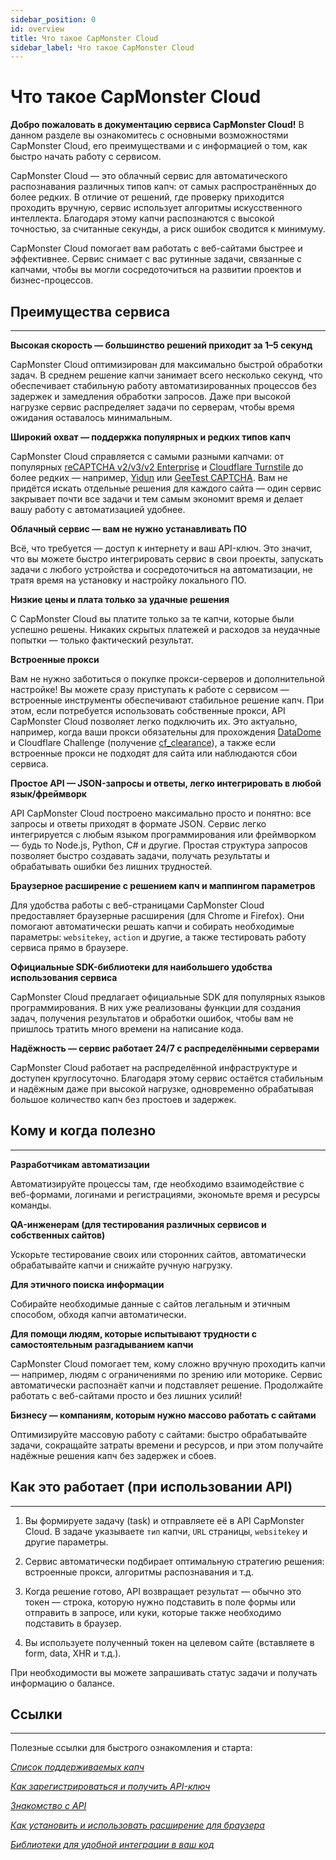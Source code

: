 ```yaml
---
sidebar_position: 0
id: overview
title: Что такое CapMonster Cloud
sidebar_label: Что такое CapMonster Cloud
---
```



<ArticleHead slug="overview" />

# Что такое CapMonster Cloud

**Добро пожаловать в документацию сервиса CapMonster Cloud!**
В данном разделе вы ознакомитесь с основными возможностями CapMonster Cloud, его преимуществами и с информацией о том, как быстро начать работу с сервисом.

CapMonster Cloud — это облачный сервис для автоматического распознавания различных типов капч: от самых распространённых до более редких. В отличие от решений, где проверку приходится проходить вручную, сервис использует алгоритмы искусственного интеллекта. Благодаря этому капчи распознаются с высокой точностью, за считанные секунды, а риск ошибок сводится к минимуму.

CapMonster Cloud помогает вам работать с веб-сайтами быстрее и эффективнее. Сервис снимает с вас рутинные задачи, связанные с капчами, чтобы вы могли сосредоточиться на развитии проектов и бизнес-процессов.

## Преимущества сервиса
---
**Высокая скорость — большинство решений приходит за 1–5 секунд**

CapMonster Cloud оптимизирован для максимально быстрой обработки задач. В среднем решение капчи занимает всего несколько секунд, что обеспечивает стабильную работу автоматизированных процессов без задержек и замедления обработки запросов. Даже при высокой нагрузке сервис распределяет задачи по серверам, чтобы время ожидания оставалось минимальным.

**Широкий охват — поддержка популярных и редких типов капч**

CapMonster Cloud справляется с самыми разными капчами: от популярных [reCAPTCHA v2](./../captchas/no-captcha-task)[/v3/](./../captchas/recaptcha-v3-task)[v2 Enterprise](./../captchas/recaptcha-v2-enterprise-task) и [Cloudflare Turnstile](./../captchas/turnstile-task) до более редких — например, [Yidun](./../captchas/yidun-task) или [GeeTest CAPTCHA](./../captchas/geetest-task). Вам не придётся искать отдельные решения для каждого сайта — один сервис закрывает почти все задачи и тем самым экономит время и делает вашу работу с автоматизацией удобнее.

**Облачный сервис — вам не нужно устанавливать ПО**

Всё, что требуется — доступ к интернету и ваш API-ключ. Это значит, что вы можете быстро интегрировать сервис в свои проекты, запускать задачи с любого устройства и сосредоточиться на автоматизации, не тратя время на установку и настройку локального ПО.
  
**Низкие цены и плата только за удачные решения** 

С CapMonster Cloud вы платите только за те капчи, которые были успешно решены. Никаких скрытых платежей и расходов за неудачные попытки — только фактический результат.

**Встроенные прокси** 

Вам не нужно заботиться о покупке прокси-серверов и дополнительной настройке! Вы можете сразу приступать к работе с сервисом — встроенные инструменты обеспечивают стабильное решение капч. При этом, если потребуется использовать собственные прокси, API CapMonster Cloud позволяет легко подключить их. Это актуально, например, когда ваши прокси обязательны для прохождения [DataDome](./../captchas/datadome) и Cloudflare Challenge (получение [cf_clearance](./../captchas/turnstile-task#вариант-3-challenge)), а также если встроенные прокси не подходят для сайта или наблюдаются сбои сервиса.

**Простое API — JSON-запросы и ответы, легко интегрировать в любой язык/фреймворк**

API CapMonster Cloud построено максимально просто и понятно: все запросы и ответы приходят в формате JSON. Сервис легко интегрируется с любым языком программирования или фреймворком — будь то Node.js, Python, C# и другие. Простая структура запросов позволяет быстро создавать задачи, получать результаты и обрабатывать ошибки без лишних трудностей.
  
**Браузерное расширение с решением капч и маппингом параметров**

Для удобства работы с веб-страницами CapMonster Cloud предоставляет браузерные расширения (для Chrome и Firefox). Они помогают автоматически решать капчи и собирать необходимые параметры: `websitekey`, `action` и другие, а также тестировать работу сервиса прямо в браузере.
  
**Официальные SDK-библиотеки для наибольшего удобства использования сервиса**

CapMonster Cloud предлагает официальные SDK для популярных языков программирования. В них уже реализованы функции для создания задач, получения результатов и обработки ошибок, чтобы вам не пришлось тратить много времени на написание кода.

**Надёжность — сервис работает 24/7 с распределёнными серверами**

CapMonster Cloud работает на распределённой инфраструктуре и доступен круглосуточно. Благодаря этому сервис остаётся стабильным и надёжным даже при высокой нагрузке, одновременно обрабатывая большое количество капч без простоев и задержек.

## Кому и когда полезно
---
**Разработчикам автоматизации**

Автоматизируйте процессы там, где необходимо взаимодействие с веб-формами, логинами и регистрациями, экономьте время и ресурсы команды.

**QA-инженерам (для тестирования различных сервисов и собственных сайтов)**

Ускорьте тестирование своих или сторонних сайтов, автоматически обрабатывайте капчи и снижайте ручную нагрузку.

**Для этичного поиска информации**

Собирайте необходимые данные с сайтов легальным и этичным способом, обходя капчи автоматически.

**Для помощи людям, которые испытывают трудности с самостоятельным разгадыванием капчи**

CapMonster Cloud помогает тем, кому сложно вручную проходить капчи — например, людям с ограничениями по зрению или моторике. Сервис автоматически распознаёт капчи и подставляет решение. Продолжайте работать с веб-сайтами просто и без лишних усилий!

**Бизнесу — компаниям, которым нужно массово работать с сайтами**

Оптимизируйте массовую работу с сайтами: быстро обрабатывайте задачи, сокращайте затраты времени и ресурсов, и при этом получайте надёжные решения капч без задержек и сбоев.

## Как это работает (при использовании API)
--- 
1. Вы формируете задачу (task) и отправляете её в API CapMonster Cloud. В задаче указываете `тип` капчи, `URL` страницы, `websitekey` и другие параметры.

2. Сервис автоматически подбирает оптимальную стратегию решения: встроенные прокси, алгоритмы распознавания и т.д.

3. Когда решение готово, API возвращает результат — обычно это токен — строка, которую нужно подставить в поле формы или отправить в запросе, или куки, которые также необходимо подставить в браузер.

4. Вы используете полученный токен на целевом сайте (вставляете в form, data, XHR и т.д.).

При необходимости вы можете запрашивать статус задачи и получать информацию о балансе. 

## Ссылки
---
Полезные ссылки для быстрого ознакомления и старта:

[*Список поддерживаемых капч*](https://docs.capmonster.cloud/ru/docs/captchas)

[*Как зарегистрироваться и получить API-ключ*](https://docs.capmonster.cloud/ru/docs/getting-start)

[*Знакомство с API*](https://docs.capmonster.cloud/ru/docs/category/api)

[*Как установить и использовать расширение для браузера*](https://docs.capmonster.cloud/ru/docs/extension)

[*Библиотеки для удобной интеграции в ваш код*](https://docs.capmonster.cloud/ru/docs/getting-start/#%D0%BF%D1%80%D0%B8%D0%BC%D0%B5%D1%80%D1%8B-%D0%BA%D0%BE%D0%B4%D0%B0)
